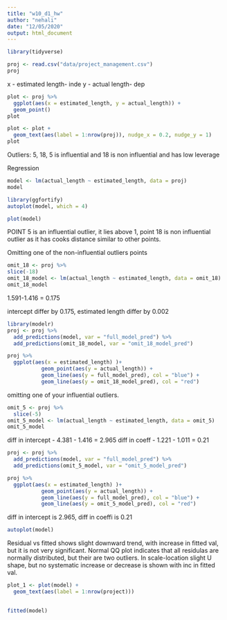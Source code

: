 ```yaml
---
title: "w10_d1_hw"
author: "nehali"
date: "12/05/2020"
output: html_document
---
```


```r
library(tidyverse)
```

```r
proj <- read.csv("data/project_management.csv")
proj
```
x - estimated length- inde
y - actual length- dep
```r
plot <- proj %>%
  ggplot(aes(x = estimated_length, y = actual_length)) +
  geom_point()
plot
```


```r
plot <- plot +
  geom_text(aes(label = 1:nrow(proj)), nudge_x = 0.2, nudge_y = 1)
plot
```



Outliers: 5, 18, 5 is influential and 18 is non influential and has low leverage


Regression
```r
model <- lm(actual_length ~ estimated_length, data = proj)
model
```

```r
library(ggfortify)
autoplot(model, which = 4)
```


```r
plot(model)
```
POINT 5 is an influential outlier, it lies above 1, point 18 is non influential outlier as it has cooks distance similar to other points.



Omitting one of the non-influential outliers points
```r
omit_18 <- proj %>%
slice(-18)
omit_18_model <- lm(actual_length ~ estimated_length, data = omit_18)
omit_18_model
```
1.591-1.416 = 0.175

intercept differ by 0.175, estimated length differ by 0.002



```r
library(modelr)
proj <- proj %>%
  add_predictions(model, var = "full_model_pred") %>%
  add_predictions(omit_18_model, var = "omit_18_model_pred")

proj %>%
  ggplot(aes(x = estimated_length) )+
           geom_point(aes(y = actual_length)) +
           geom_line(aes(y = full_model_pred), col = "blue") +
           geom_line(aes(y = omit_18_model_pred), col = "red")  
```
omitting one of your influential outliers.

```r
omit_5 <- proj %>%
  slice(-5)
omit_5_model <- lm(actual_length ~ estimated_length, data = omit_5)
omit_5_model
```
diff in intercept - 4.381 - 1.416 = 2.965
diff in coeff - 1.221  - 1.011 = 0.21

```r
proj <- proj %>%
  add_predictions(model, var = "full_model_pred") %>%
  add_predictions(omit_5_model, var = "omit_5_model_pred")

proj %>%
  ggplot(aes(x = estimated_length) )+
           geom_point(aes(y = actual_length)) +
           geom_line(aes(y = full_model_pred), col = "blue") +
           geom_line(aes(y = omit_5_model_pred), col = "red") 
```
diff in intercept is 2.965, diff in coeffi is 0.21
```r
autoplot(model)
```

Residual vs fitted shows slight downward trend, with increase in fitted val, but it is not very significant. Normal QQ plot indicates that all residulas are normally distributed, but their are two outliers. In scale-location slight U shape, but no systematic increase or decrease is shown with inc in fitted val.








```r
plot_1 <- plot(model) +
  geom_text(aes(label = 1:nrow(project)))
  
```

```r
fitted(model)
```

```r

```

